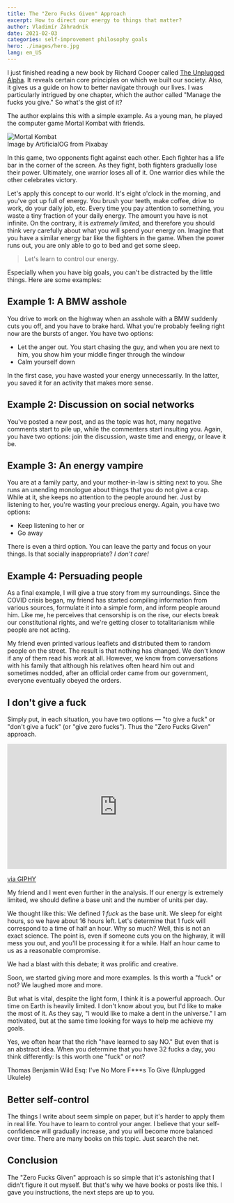 ```yaml
---
title: The "Zero Fucks Given" Approach
excerpt: How to direct our energy to things that matter? 
author: Vladimír Záhradník
date: 2021-02-03
categories: self-improvement philosophy goals
hero: ./images/hero.jpg
lang: en_US
---
```


I just finished reading a new book by Richard Cooper called [The Unplugged Alpha][the-unplugged-alpha]. It reveals certain core principles on which we built our society. Also, it gives us a guide on how to better navigate through our lives. I was particularly intrigued by one chapter, which the author called "Manage the fucks you give." So what's the gist of it?

The author explains this with a simple example. As a young man, he played the computer game Mortal Kombat with friends.

<div className="Image__Large">
  <img src="./images/mortal-kombat.jpg" alt="Mortal Kombat" />
  <figcaption>Image by ArtificialOG from Pixabay</figcaption>
</div>

In this game, two opponents fight against each other. Each fighter has a life bar in the corner of the screen. As they fight, both fighters gradually lose their power. Ultimately, one warrior loses all of it. One warrior dies while the other celebrates victory.

Let's apply this concept to our world. It's eight o'clock in the morning, and you've got up full of energy. You brush your teeth, make coffee, drive to work, do your daily job, etc. Every time you pay attention to something, you waste a tiny fraction of your daily energy. The amount you have is not infinite. On the contrary, it is *extremely limited*, and therefore you should think very carefully about what you will spend your energy on. Imagine that you have a similar energy bar like the fighters in the game. When the power runs out, you are only able to go to bed and get some sleep.

> Let's learn to control our energy.

Especially when you have big goals, you can't be distracted by the little things. Here are some examples:

## Example 1: A BMW asshole
You drive to work on the highway when an asshole with a BMW suddenly cuts you off, and you have to brake hard. What you're probably feeling right now are the bursts of anger. You have two options:
- Let the anger out. You start chasing the guy, and when you are next to him, you show him your middle finger through the window
- Calm yourself down

In the first case, you have wasted your energy unnecessarily. In the latter, you saved it for an activity that makes more sense.

## Example 2: Discussion on social networks
You've posted a new post, and as the topic was hot, many negative comments start to pile up, while the commenters start insulting you. Again, you have two options: join the discussion, waste time and energy, or leave it be.

## Example 3: An energy vampire
You are at a family party, and your mother-in-law is sitting next to you. She runs an unending monologue about things that you do not give a crap. While at it, she keeps no attention to the people around her. Just by listening to her, you're wasting your precious energy. Again, you have two options:
- Keep listening to her or
- Go away

There is even a third option. You can leave the party and focus on your things. Is that socially inappropriate? *I don't care!*

## Example 4: Persuading people
As a final example, I will give a true story from my surroundings. Since the COVID crisis began, my friend has started compiling information from various sources, formulate it into a simple form, and inform people around him. Like me, he perceives that censorship is on the rise, our elects break our constitutional rights, and we're getting closer to totalitarianism while people are not acting.

My friend even printed various leaflets and distributed them to random people on the street. The result is that nothing has changed. We don't know if any of them read his work at all. However, we know from conversations with his family that although his relatives often heard him out and sometimes nodded, after an official order came from our government, everyone eventually obeyed the orders.

## I don't give a fuck
Simply put, in each situation, you have two options — "to give a fuck" or "don't give a fuck" (or "give zero fucks"). Thus the "Zero Fucks Given" approach.

<div className="Image__Medium">
  <div style="width:100%;height:0;padding-bottom:57%;position:relative;"><iframe src="https://giphy.com/embed/l0HlzKskb3WbpWsKc" width="100%" height="100%" style="position:absolute" frameBorder="0" class="giphy-embed" allowFullScreen></iframe></div><p><a href="https://giphy.com/gifs/season-3-trailer-amc-3ohze2m5cNyumzUMp2">via GIPHY</a></p>
</div>

My friend and I went even further in the analysis. If our energy is extremely limited, we should define a base unit and the number of units per day.

We thought like this: We defined *1 fuck* as the base unit. We sleep for eight hours, so we have about 16 hours left. Let's determine that 1 fuck will correspond to a time of half an hour. Why so much? Well, this is not an exact science. The point is, even if someone cuts you on the highway, it will mess you out, and you'll be processing it for a while. Half an hour came to us as a reasonable compromise.

We had a blast with this debate; it was prolific and creative.

Soon, we started giving more and more examples. Is this worth a "fuck" or not? We laughed more and more.

But what is vital, despite the light form, I think it is a powerful approach. Our time on Earth is heavily limited. I don't know about you, but I'd like to make the most of it. As they say, "I would like to make a dent in the universe." I am motivated, but at the same time looking for ways to help me achieve my goals.

Yes, we often hear that the rich "have learned to say NO." But even that is an abstract idea. When you determine that you have 32 fucks a day, you think differently: Is this worth one "fuck" or not?

<div class="Image__Medium">
  <YouTube videoId="p8aulstjbV8" />
  <figcaption>Thomas Benjamin Wild Esq: I've No More F***s To Give (Unplugged Ukulele)</figcaption>
</div>

## Better self-control
The things I write about seem simple on paper, but it's harder to apply them in real life. You have to learn to control your anger. I believe that your self-confidence will gradually increase, and you will become more balanced over time. There are many books on this topic. Just search the net.

## Conclusion
The "Zero Fucks Given" approach is so simple that it's astonishing that I didn't figure it out myself. But that's why we have books or posts like this. I gave you instructions, the next steps are up to you.

[//]: # (Used references)
[the-unplugged-alpha]: https://www.goodreads.com/book/show/56048522-the-unplugged-alpha